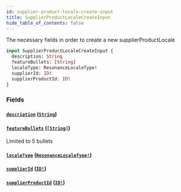 ```yaml
---
id: supplier-product-locale-create-input
title: SupplierProductLocaleCreateInput
hide_table_of_contents: false
---
```



The necessary fields in order to create a new supplierProductLocale

```graphql
input SupplierProductLocaleCreateInput {
  description: String
  featureBullets: [String]
  localeType: ResonanceLocaleType!
  supplierId: ID!
  supplierProductId: ID!
}
```


### Fields

#### [`description`](#) ([`String`](/supply/api/graphql-admin/reference/scalars/string))




#### [`featureBullets`](#) ([`[String]`](/supply/api/graphql-admin/reference/scalars/string))

Limited to 5 bullets


#### [`localeType`](#) ([`ResonanceLocaleType!`](/supply/api/graphql-admin/reference/enums/resonance-locale-type))




#### [`supplierId`](#) ([`ID!`](/supply/api/graphql-admin/reference/scalars/id))




#### [`supplierProductId`](#) ([`ID!`](/supply/api/graphql-admin/reference/scalars/id))






